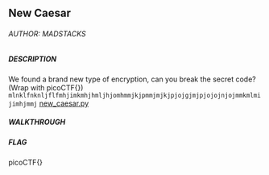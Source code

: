 ## New Caesar

###### AUTHOR: MADSTACKS
##### DESCRIPTION
We found a brand new type of encryption, can you break the secret code? (Wrap with picoCTF{}) `mlnklfnknljflfmhjimkmhjhmljhjomhmmjkjpmmjmjkjpjojgjmjpjojojnjojmmkmlmijimhjmmj` [new_caesar.py](https://mercury.picoctf.net/static/b82dc751249b75b2509315c59f8200c7/new_caesar.py)

##### WALKTHROUGH

##### FLAG
picoCTF{}
